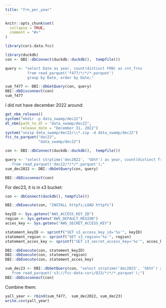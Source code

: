 ```yaml
---
title: "frn_per_year"
---
```


```r
knitr::opts_chunk$set(
  collapse = TRUE,
  comment = "#>"
)
```

```r
library(cori.data.fcc)
```


```r

library(duckdb)
con <- DBI::dbConnect(duckdb::duckdb(),  tempfile())

query <- "select Date as year, count(distinct FRN) as cnt_frns
          from read_parquet('f477/*/*/*.parquet') 
          group by Date, order by Date;"

sum_f477 <- DBI::dbGetQuery(con, query)
DBI::dbDisconnect(con)
sum_f477
```


I did not have december 2022 around: 

```r
get_nbm_release()
system("mkdir -p data_swamp/dec22")
dl_nbm(path_to_dl = "data_swamp/dec22",
       release_date = "December 31, 2022")
system("unzip data_swamp/dec22/\\*.zip -d data_swamp/dec22")
fcc_to_parquet("dec22",
               "data_swamp/dec22")
```


```r
con <- DBI::dbConnect(duckdb::duckdb(),  tempfile())

query <- "select strptime('dec2022', '%b%Y') as year, count(distinct frn ) as cnt_frns
   from read_parquet('dec22/*/*/*.parquet');"
sum_dec2022 <- DBI::dbGetQuery(con, query)

DBI::dbDisconnect(con)
```


For dec23, it is in s3 bucket:


```r

con <- dbConnect(duckdb(), tempfile())

DBI::dbExecute(con, "INSTALL httpfs;LOAD httpfs")

keyID <- Sys.getenv("AWS_ACCESS_KEY_ID")
region <- Sys.getenv("AWS_DEFAULT_REGION")
acces_key <- Sys.getenv("AWS_SECRET_ACCESS_KEY")

statement_keyID <- sprintf("SET s3_access_key_id='%s'", keyID)
statement_region <- sprintf("SET s3_region='%s'", region)
statement_acces_key <- sprintf("SET s3_secret_access_key='%s'", acces_key)

DBI::dbExecute(con, statement_keyID)
DBI::dbExecute(con, statement_region)
DBI::dbExecute(con, statement_acces_key)

sum_dec23 <- DBI::dbGetQuery(con, "select strptime('dec2023', '%b%Y') as year, count(distinct frn ) as cnt_frns
   from read_parquet('s3://fcc-data-cori/D23/*/*/*.parquet');")
DBI::dbDisconnect(con)
```   


Combine them:

```r
yall_year <- rbind(sum_f477,  sum_dec2022, sum_dec23)
write.csv(yall_year)
```